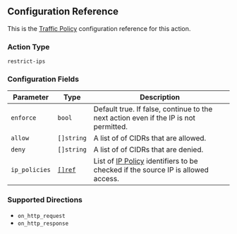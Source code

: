 ## Configuration Reference

This is the [Traffic Policy](/docs/http/traffic-policy/) configuration
reference for this action.

### Action Type

`restrict-ips`

### Configuration Fields

| Parameter     | Type                                        | Description                                                                                                         |
| ------------- | ------------------------------------------- | ------------------------------------------------------------------------------------------------------------------- |
| `enforce`     | `bool`                                      | Default true. If false, continue to the next action even if the IP is not permitted.                                |
| `allow`       | `[]string`                                  | A list of of CIDRs that are allowed.                                                                                |
| `deny`        | `[]string`                                  | A list of of CIDRs that are denied.                                                                                 |
| `ip_policies` | [`[]ref`](/docs/api/resources/ip-policies/) | List of [IP Policy](/docs/api/resources/ip-policies/) identifiers to be checked if the source IP is allowed access. |

### Supported Directions

- `on_http_request`
- `on_http_response`
